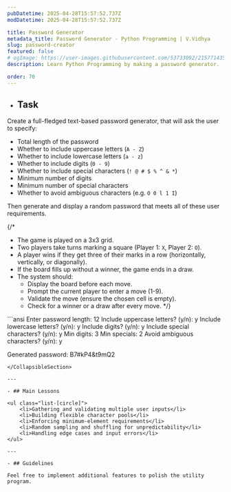 ```yaml
---
pubDatetime: 2025-04-28T15:57:52.737Z
modDatetime: 2025-04-28T15:57:52.737Z

title: Password Generator
metadata_title: Password Generator - Python Programming | V.Vidhya
slug: password-creator
featured: false
# ogImage: https://user-images.githubusercontent.com/53733092/215771435-25408246-2309-4f8b-a781-1f3d93bdf0ec.png
description: Learn Python Programming by making a password generator.

order: 70
---
```



- ## Task

Create a full-fledged text-based password generator, that will ask the user to specify:
- Total length of the password
- Whether to include uppercase letters (`A - Z`)
- Whether to include lowercase letters (`a - z`)
- Whether to include digits (`0 - 9`)
- Whether to include special characters (`! @ # $ % ^ & *`)
- Minimum number of digits
- Minimum number of special characters
- Whether to avoid ambiguous characters (e.g. `O 0 l 1 I`)

Then generate and display a random password that meets all of these user requirements.

{/* <CollapsibleSection title="Instructions">
- The game is played on a 3x3 grid.
- Two players take turns marking a square (Player 1: `X`, Player 2: `O`).
- A player wins if they get three of their marks in a row (horizontally, vertically, or diagonally).
- If the board fills up without a winner, the game ends in a draw.
- The system should: 
    - Display the board before each move. 
    - Prompt the current player to enter a move (1-9). 
    - Validate the move (ensure the chosen cell is empty). 
    - Check for a winner or a draw after every move.
</CollapsibleSection> */}

<CollapsibleSection title="Expected Output">
```ansi
Enter password length: 12 
Include uppercase letters? (y/n): y 
Include lowercase letters? (y/n): y 
Include digits? (y/n): y 
Include special characters? (y/n): y 
Min digits: 3 
Min specials: 2 
Avoid ambiguous characters? (y/n): y

Generated password: B7#kP4&t9mQ2
```
</CollapsibleSection>

---

- ## Main Lessons

<ul class="list-[circle]">
    <li>Gathering and validating multiple user inputs</li>
    <li>Building flexible character pools</li>
    <li>Enforcing minimum-element requirements</li>
    <li>Random sampling and shuffling for unpredictability</li>
    <li>Handling edge cases and input errors</li>
</ul>

---

- ## Guidelines

Feel free to implement additional features to polish the utility program.
